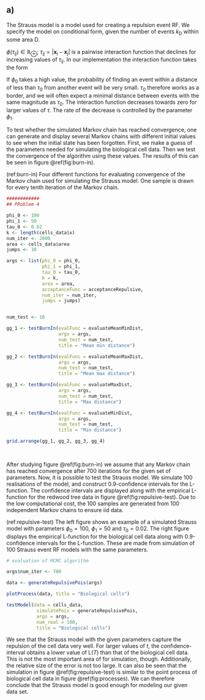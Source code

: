 \section{Problem 4: Repulsive event spatial variables}

## a)

The Strauss model is a model used for creating a repulsion event RF. We specify the model on conditional form, given the number of events $k_\text{D}$ within some area $\text{D}$.

\begin{equation}
\left[\mathbb{X}_\text{D}^S | k_\text{D} = k\right] \sim p(\bm{x}_1, \bm{x}_2, ..., \bm{x}_k | k_\text{D} = k) = const \times \prod_{i, j \in \{1, 2, ..., k\}} \text{exp} \left\{-\phi (|\bm{x}_i - \bm{x}_j|) \right\}.
\end{equation}

$\phi(\tau_{ij}) \in \mathbb{R}_\oplus;\ \tau_{ij} = |\bm{x}_i - \bm{x}_j|$ is a pairwise interaction function that declines for increasing values of $\tau_{ij}$. In our implementation the interaction function takes the form

\begin{equation}
\phi({\tau}) = \left \{ \begin{alignedat}{2}
&\phi_0;&& 0 \leqslant \tau \leqslant \tau_0 \\
&\phi_0 \text{exp} \{-\phi_1[\tau - \tau_0]\};\ \ && \tau > \tau_0
\end{alignedat}\right.
\end{equation}

If $\phi_0$ takes a high value, the probability of finding an event within a distance of less than $\tau_0$ from another event will be very small. $\tau_0$ therefore works as a border, and we will often expect a minimal distance between events with the same magnitude as $\tau_0$. The interaction function decreases towards zero for larger values of $\tau$. The rate of the decrease is controlled by the parameter $\phi_1$.

To test whether the simulated Markov chain has reached convergence, one can generate and display several Markov chains with different initial values to see when the initial state has been forgotten. First, we make a guess of the parameters needed for simulating the biological cell data. Then we test the convergence of the algorithm using these values. The results of this can be seen in figure \@ref(fig:burn-in).

(ref:burn-in) Four different functions for evaluating convergence of the Markov chain used for simulating the Strauss model. One sample is drawn for every tenth iteration of the Markov chain.

```r
############
## PRoblem 4

phi_0 <- 100
phi_1 <- 50
tau_0 <- 0.02
k <- length(cells_data$x)
num_iter <- 2000
area <- cells_data$area
jumps <- 10

args <- list(phi_0 = phi_0,
             phi_1 = phi_1,
             tau_0 = tau_0,
             k = k,
             area = area,
             acceptanceFunc = acceptanceRepulsive,
             num_iter = num_iter,
             jumps = jumps)


num_test <- 10

gg_1 <- testBurnIn(evalFunc = evaluateMeanMinDist,
                   args = args,
                   num_test = num_test,
                   title = "Mean min distance")

gg_2 <- testBurnIn(evalFunc = evaluateMeanMaxDist,
                   args = args,
                   num_test = num_test,
                   title = "Mean max distance")

gg_3 <- testBurnIn(evalFunc = evaluateMaxDist,
                   args = args,
                   num_test = num_test,
                   title = "Max distance")

gg_4 <- testBurnIn(evalFunc = evaluateMinDist,
                   args = args,
                   num_test = num_test,
                   title = "Min distance")

grid.arrange(gg_1, gg_2, gg_3, gg_4)
  
  
```

After studying figure \@ref(fig:burn-in) we assume that any Markov chain has reached convergence after 700 iterations for the given set of parameters. Now, it is possible to test the Strauss model. We simulate 100 realisations of the model, and construct 0.9-confidence intervals for the L-function. The confidence intervals are displayed along with the empirical L-function for the redwood tree data in figure \@ref(fig:repulsive-test). Due to the low computational cost, the 100 samples are generated from 100 independent Markov chains to ensure iid data.

(ref:repulsive-test) The left figure shows an example of a simulated Strauss model with parameters $\phi_0 = 100$, $\phi_1 = 50$ and $\tau_0 = 0.02$. The right figure displays the empirical L-function for the biological cell data along with 0.9-confidence intervals for the L-function. These are made from simulation of 100 Strauss event RF models with the same parameters.


```r


# evaluation of MCMC algorithm

args$num_iter <- 700

data <- generateRepulsivePois(args)

plotProcess(data, title = "Biological cells")

testModel(data = cells_data,
           simulatePois = generateRepulsivePois,
           args = args,
           num_real = 100,
           title = "Biological cells")

```

We see that the Strauss model with the given parameters capture the repulsion of the cell data very well. For larger values of $t$, the confidence-interval obtains a lower value of L$(T)$ than that of the biological cell data. This is not the most important area of for simulation, though. Additionally, the relative size of the error is not too large. It can also be seen that the simulation in figure \@ref(fig:repulsive-test) is similar to the point process of biological cell data in figure \@ref(fig:processes). We can therefore conclude that the Strauss model is good enough for modeling our given data set.
